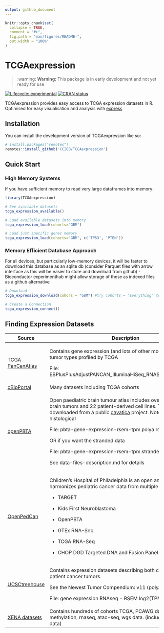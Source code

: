 ```yaml
---
output: github_document
---
```


<!-- README.md is generated from README.Rmd. Please edit that file -->

```r
knitr::opts_chunk$set(
  collapse = TRUE,
  comment = "#>",
  fig.path = "man/figures/README-",
  out.width = "100%"
)
```

# TCGAexpression

> :warning: **Warning:** This package is in early development and not yet ready for use

<!-- badges: start -->

[![Lifecycle: experimental](https://img.shields.io/badge/lifecycle-experimental-orange.svg)](https://lifecycle.r-lib.org/articles/stages.html#experimental) [![CRAN status](https://www.r-pkg.org/badges/version/TCGAexpression)](https://CRAN.R-project.org/package=TCGAexpression)

<!-- badges: end -->

TCGAexpression provides easy access to TCGA expression datasets in R. Optimised for easy visualisation and analysis with [express](https://github.com/selkamand/express)

## Installation

You can install the development version of TCGAexpression like so:

``` r
# install.packages("remotes")
remotes::install_github('CCICB/TCGAexpression')
```

## Quick Start

### High Memory Systems

If you have sufficient memory to read very large dataframes into memory:

```r
library(TCGAexpression)

# See available datasets
tcga_expression_available()

# Load available datasets into memory
tcga_expression_load(cohorts="GBM")

# Load just specific genes memory
tcga_expression_load(cohorts="GBM", c('TP53', 'PTEN'))
```

### Memory Efficient Database Approach

For all devices, but particularly low-memory devices, it will be faster to download this database as an sqlite db (consider Parquet files with arrow interface as this will be easier to store and download from github) - Bioconductor experimenthub might allow storage of these as indexed files as a github alternative

```r

# Download 
tcga_expression_download(cohors = "GBM") #try cohorts = "Everything" to download the full SQLITE db

# Create a Connection 
tcga_expression_connect()
```

## Finding Expression Datasets

+--------------------------------------------------------------------------------+-------------------------------------------------------------------------------------------------------------------------------------------------------------------------------------------------------------------------------------------------------------------+
| Source                                                                         | Description                                                                                                                                                                                                                                                       |
+================================================================================+===================================================================================================================================================================================================================================================================+
| [TCGA PanCanAtlas](https://gdc.cancer.gov/about-data/publications/pancanatlas) | Contains gene expression (and lots of other modalities) for 33 tumor types profiled by TCGA                                                                                                                                                                       |
|                                                                                |                                                                                                                                                                                                                                                                   |
|                                                                                | File: EBPlusPlusAdjustPANCAN_IlluminaHiSeq_RNASeqV2.geneExp.tsv                                                                                                                                                                                                   |
+--------------------------------------------------------------------------------+-------------------------------------------------------------------------------------------------------------------------------------------------------------------------------------------------------------------------------------------------------------------+
| [cBioPortal](https://www.cbioportal.org/datasets)                              | Many datasets including TCGA cohorts                                                                                                                                                                                                                              |
+--------------------------------------------------------------------------------+-------------------------------------------------------------------------------------------------------------------------------------------------------------------------------------------------------------------------------------------------------------------+
| [openPBTA](https://github.com/d3b-center/OpenPedCan-analysis)                  | Open paediatric brain tumour atlas includes over 1,074 pediatric brain tumors and 22 patient-derived cell lines. This data can be downloaded from a public [cavatica](https://cavatica.sbgenomics.com/u/cavatica/openpbta) project. Note genomic and histological |
|                                                                                |                                                                                                                                                                                                                                                                   |
|                                                                                | File: pbta-gene-expression-rsem-tpm.polya.rds                                                                                                                                                                                                                     |
|                                                                                |                                                                                                                                                                                                                                                                   |
|                                                                                | OR if you want the stranded data                                                                                                                                                                                                                                  |
|                                                                                |                                                                                                                                                                                                                                                                   |
|                                                                                | File: pbta-gene-expression-rsem-tpm.stranded.rds                                                                                                                                                                                                                  |
|                                                                                |                                                                                                                                                                                                                                                                   |
|                                                                                | See data-files-description.md for details                                                                                                                                                                                                                         |
+--------------------------------------------------------------------------------+-------------------------------------------------------------------------------------------------------------------------------------------------------------------------------------------------------------------------------------------------------------------+
| [OpenPedCan](https://cavatica.sbgenomics.com/u/cavatica/opentarget)            | Children’s Hospital of Philadelphia is an open analysis effort that harmonizes pediatric cancer data from multiple sources:                                                                                                                                       |
|                                                                                |                                                                                                                                                                                                                                                                   |
|                                                                                | -   TARGET                                                                                                                                                                                                                                                        |
|                                                                                |                                                                                                                                                                                                                                                                   |
|                                                                                | -   Kids First Neuroblastoma                                                                                                                                                                                                                                      |
|                                                                                |                                                                                                                                                                                                                                                                   |
|                                                                                | -   OpenPBTA                                                                                                                                                                                                                                                      |
|                                                                                |                                                                                                                                                                                                                                                                   |
|                                                                                | -   GTEx RNA-Seq                                                                                                                                                                                                                                                  |
|                                                                                |                                                                                                                                                                                                                                                                   |
|                                                                                | -   TCGA RNA-Seq                                                                                                                                                                                                                                                  |
|                                                                                |                                                                                                                                                                                                                                                                   |
|                                                                                | -   CHOP DGD Targeted DNA and Fusion Panel Sequencing                                                                                                                                                                                                             |
+--------------------------------------------------------------------------------+-------------------------------------------------------------------------------------------------------------------------------------------------------------------------------------------------------------------------------------------------------------------+
| [UCSCtreehouse](https://treehousegenomics.soe.ucsc.edu/public-data/#datasets)  | Contains expression datasets describing both child and adult patient cancer tumors.                                                                                                                                                                               |
|                                                                                |                                                                                                                                                                                                                                                                   |
|                                                                                | See the Newest Tumor Compendium: v11 (polyA expression data)                                                                                                                                                                                                      |
|                                                                                |                                                                                                                                                                                                                                                                   |
|                                                                                | File: gene expression RNAseq - RSEM log2(TPM + 1) normalized                                                                                                                                                                                                      |
+--------------------------------------------------------------------------------+-------------------------------------------------------------------------------------------------------------------------------------------------------------------------------------------------------------------------------------------------------------------+
| [XENA datasets](https://xenabrowser.net/datapages/)                            | Contains hundreds of cohorts TCGA, PCAWG datasets including methylation, rnaseq, atac-seq, wgs data. (includes treehouse data)                                                                                                                                    |
+--------------------------------------------------------------------------------+-------------------------------------------------------------------------------------------------------------------------------------------------------------------------------------------------------------------------------------------------------------------+
